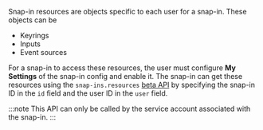 Snap-in resources are objects specific to each user for a snap-in. These objects can be

- Keyrings
- Inputs
- Event sources 


For a snap-in to access these resources, the user must configure **My Settings** of the snap-in config and enable it. 
The snap-in can get these resources using the `snap-ins.resources` [beta API](https://docs.devrev.ai/beta-api-spec#/operations/snap-ins-resources) by specifying the  snap-in ID in the `id` field and the user ID in the `user` field.

:::note 
This API can only be called by the service account associated with the snap-in.
:::